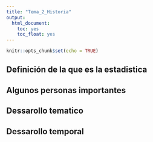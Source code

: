 ```yaml
---
title: "Tema_2_Historia"
output: 
  html_document:
    toc: yes
    toc_float: yes
---
```


```r
knitr::opts_chunk$set(echo = TRUE)
```

## Definición de la que es la estadistica



## Algunos personas importantes



## Dessarollo tematico 


## Dessarollo temporal 




